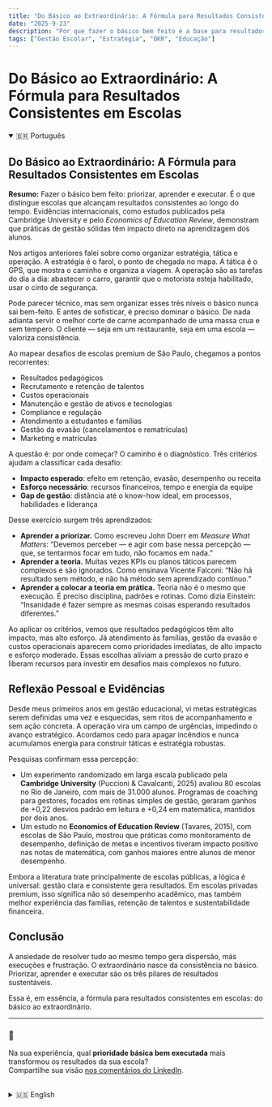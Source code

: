 ```yaml
---
title: "Do Básico ao Extraordinário: A Fórmula para Resultados Consistentes em Escolas"
date: "2025-9-23"
description: "Por que fazer o básico bem feito é a base para resultados sustentáveis em escolas premium."
tags: ["Gestão Escolar", "Estratégia", "OKR", "Educação"]
---
```

# Do Básico ao Extraordinário: A Fórmula para Resultados Consistentes em Escolas

<details open>
  <summary>🇧🇷 Português</summary>

## Do Básico ao Extraordinário: A Fórmula para Resultados Consistentes em Escolas

**Resumo:** Fazer o básico bem feito: priorizar, aprender e executar. É o que distingue escolas que alcançam resultados consistentes ao longo do tempo. Evidências internacionais, como estudos publicados pela Cambridge University e pelo *Economics of Education Review*, demonstram que práticas de gestão sólidas têm impacto direto na aprendizagem dos alunos.

Nos artigos anteriores falei sobre como organizar estratégia, tática e operação. A estratégia é o farol, o ponto de chegada no mapa. A tática é o GPS, que mostra o caminho e organiza a viagem. A operação são as tarefas do dia a dia: abastecer o carro, garantir que o motorista esteja habilitado, usar o cinto de segurança.

Pode parecer técnico, mas sem organizar esses três níveis o básico nunca sai bem-feito. E antes de sofisticar, é preciso dominar o básico. De nada adianta servir o melhor corte de carne acompanhado de uma massa crua e sem tempero. O cliente — seja em um restaurante, seja em uma escola — valoriza consistência.

Ao mapear desafios de escolas premium de São Paulo, chegamos a pontos recorrentes:  
- Resultados pedagógicos  
- Recrutamento e retenção de talentos  
- Custos operacionais  
- Manutenção e gestão de ativos e tecnologias  
- Compliance e regulação  
- Atendimento a estudantes e famílias  
- Gestão da evasão (cancelamentos e rematrículas)  
- Marketing e matrículas  

A questão é: por onde começar? O caminho é o diagnóstico. Três critérios ajudam a classificar cada desafio:  
- **Impacto esperado**: efeito em retenção, evasão, desempenho ou receita  
- **Esforço necessário**: recursos financeiros, tempo e energia da equipe  
- **Gap de gestão**: distância até o know-how ideal, em processos, habilidades e liderança  

Desse exercício surgem três aprendizados:  
- **Aprender a priorizar.** Como escreveu John Doerr em *Measure What Matters*: “Devemos perceber — e agir com base nessa percepção — que, se tentarmos focar em tudo, não focamos em nada.”  
- **Aprender a teoria.** Muitas vezes KPIs ou planos táticos parecem complexos e são ignorados. Como ensinava Vicente Falconi: “Não há resultado sem método, e não há método sem aprendizado contínuo.”  
- **Aprender a colocar a teoria em prática.** Teoria não é o mesmo que execução. É preciso disciplina, padrões e rotinas. Como dizia Einstein: “Insanidade é fazer sempre as mesmas coisas esperando resultados diferentes.”  

Ao aplicar os critérios, vemos que resultados pedagógicos têm alto impacto, mas alto esforço. Já atendimento às famílias, gestão da evasão e custos operacionais aparecem como prioridades imediatas, de alto impacto e esforço moderado. Essas escolhas aliviam a pressão de curto prazo e liberam recursos para investir em desafios mais complexos no futuro.

## Reflexão Pessoal e Evidências  

Desde meus primeiros anos em gestão educacional, vi metas estratégicas serem definidas uma vez e esquecidas, sem ritos de acompanhamento e sem ação concreta. A operação vira um campo de urgências, impedindo o avanço estratégico. Acordamos cedo para apagar incêndios e nunca acumulamos energia para construir táticas e estratégia robustas.

Pesquisas confirmam essa percepção:  
- Um experimento randomizado em larga escala publicado pela **Cambridge University** (Puccioni & Cavalcanti, 2025) avaliou 80 escolas no Rio de Janeiro, com mais de 31.000 alunos. Programas de coaching para gestores, focados em rotinas simples de gestão, geraram ganhos de +0,22 desvios padrão em leitura e +0,24 em matemática, mantidos por dois anos.  
- Um estudo no **Economics of Education Review** (Tavares, 2015), com escolas de São Paulo, mostrou que práticas como monitoramento de desempenho, definição de metas e incentivos tiveram impacto positivo nas notas de matemática, com ganhos maiores entre alunos de menor desempenho.  

Embora a literatura trate principalmente de escolas públicas, a lógica é universal: gestão clara e consistente gera resultados. Em escolas privadas premium, isso significa não só desempenho acadêmico, mas também melhor experiência das famílias, retenção de talentos e sustentabilidade financeira.

## Conclusão  

A ansiedade de resolver tudo ao mesmo tempo gera dispersão, más execuções e frustração. O extraordinário nasce da consistência no básico. Priorizar, aprender e executar são os três pilares de resultados sustentáveis.  

Essa é, em essência, a fórmula para resultados consistentes em escolas: do básico ao extraordinário.

---

### 💬  
Na sua experiência, qual **prioridade básica bem executada** mais transformou os resultados da sua escola?  
Compartilhe sua visão [nos comentários do LinkedIn](https://www.linkedin.com/pulse/do-basics-extraordinary-formula-consistent-results-schools-eduardo-minari).

</details>

<br />

<details>
  <summary>🇺🇸 English</summary>

## From Basics to Extraordinary: The Formula for Consistent Results in Schools  

**Summary:** Doing the basics well — prioritizing, learning, and executing — is what sets apart schools that achieve consistent results over time. International evidence, including studies published by Cambridge University and the *Economics of Education Review*, shows that solid management practices have a direct impact on student learning.

In previous articles, I discussed how to align strategy, tactics, and operations. Strategy is the lighthouse, the destination on the map. Tactics are the GPS, organizing the route and structuring the journey. Operations are the daily tasks: fueling the car, ensuring the driver is licensed, fastening the seatbelt.

It may sound technical, but without aligning these three levels, the basics are never done well. And before sophistication comes, one must master the basics. There is no use serving the finest cut of meat with raw, unseasoned pasta. Clients — whether in restaurants or in schools — value consistency.

When mapping the challenges of premium schools in São Paulo, the following issues emerged:  
- Pedagogical results  
- Recruitment and retention of talent  
- Operational costs  
- Maintenance and management of assets and technologies  
- Compliance and regulation  
- Student and family service  
- Retention and dropout management  
- Marketing and enrollment  

The question is: where to start? The answer lies in diagnosis. Three criteria help classify each challenge:  
- **Expected impact**: effect on retention, dropout, performance, or revenue  
- **Required effort**: financial resources, staff time, and organizational energy  
- **Management gap**: distance from ideal know-how in processes, skills, and leadership  

From this exercise, three lessons emerge:  
- **Learning to prioritize.** As John Doerr wrote in *Measure What Matters*: “We must realize — and act on the realization — that if we try to focus on everything, we focus on nothing.”  
- **Learning the theory.** Concepts like KPIs or tactical plans often seem complex and are overlooked. As Vicente Falconi taught: “Não há resultado sem método, e não há método sem aprendizado contínuo.” (“There are no results without method, and no method without continuous learning.”)  
- **Learning to put theory into practice.** Theory is not the same as execution. It takes discipline, standards, and routines. As Einstein said: “Insanity is doing the same thing over and over again and expecting different results.”  

Applying these criteria shows that pedagogical results have high impact but high effort. Meanwhile, family service, dropout management, and operational costs emerge as immediate priorities: high impact, moderate effort, and significant management gaps. These choices ease short-term pressure and free resources to invest in more complex challenges in the future.

## Personal Reflection and Evidence  

Since my earliest years in educational management, I have seen strategic goals defined once and then forgotten, with no follow-up rituals and no concrete action. Operations become a battlefield of urgencies, preventing strategic advancement. We wake up early to put out fires and never accumulate the energy to build robust tactics and strategy.

Research confirms this perception:  
- A large-scale randomized experiment published by **Cambridge University** (Puccioni & Cavalcanti, 2025) evaluated 80 schools in Rio de Janeiro, with more than 31,000 students. Coaching programs for principals, focused on simple management routines, generated gains of +0.22 standard deviations in reading and +0.24 in math, sustained for two years.  
- A study in the **Economics of Education Review** (Tavares, 2015), with schools in São Paulo, showed that practices such as performance monitoring, goal setting, and incentive schemes had a positive impact on math scores, with larger gains among lower-performing students.  

Although most Brazilian literature still refers to public schools, the logic is universal: clear and consistent management generates results. In premium private schools, this translates not only into academic performance but also into family experience, talent retention, and financial sustainability.

## Conclusion  

The anxiety of trying to solve everything at once leads to dispersion, poor execution, and frustration. The extraordinary is born from consistency in the basics. Prioritizing, learning, and executing are the three pillars of sustainable results.  

This is, in essence, the formula for consistent results in schools: from basics to extraordinary.

---

### 💬  
In your experience, which **basic priority well executed** most transformed your school’s results?  
Share your thoughts [in the LinkedIn comments](https://www.linkedin.com/pulse/do-basics-extraordinary-formula-consistent-results-schools-eduardo-minari).

</details>